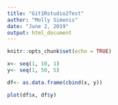 ```yaml
---
title: "Git1Rstudio2Test"
author: "Molly Simonis"
date: "June 2, 2019"
output: html_document
---
```


```r
knitr::opts_chunk$set(echo = TRUE)
```

```r
x<- seq(1, 10, 1)
y<- seq(1, 50, 5)

df<- as.data.frame(cbind(x, y))

plot(df$x, df$y)
```


